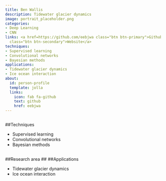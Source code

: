 ```yaml
---
title: Ben Wallis
description: Tidewater glacier dynamics
image: portrait_placeholder.png
categories:
- Deep Learning
- CNN
links: <a href=https://github.com/eebjwa class="btn btn-primary">Github</a><a href=https://environment.leeds.ac.uk/see/pgr/9532/benjamin-wallis
  class="btn btn-secondary">Website</a>
techniques:
- Supervised learning
- Convolutional networks
- Bayesian methods
applications:
- Tidewater glacier dynamics
- Ice ocean interaction
about:
  id: person-profile
  template: jolla
  links:
    icon: fab fa-github
    text: github
    href: eebjwa
---
```

   
:::{#person-profile}
:::
   
##
##Techniques
   
- Supervised learning
- Convolutional networks
- Bayesian methods
   
##
##Research area
##
##Applications
   
- Tidewater glacier dynamics
- Ice ocean interaction
